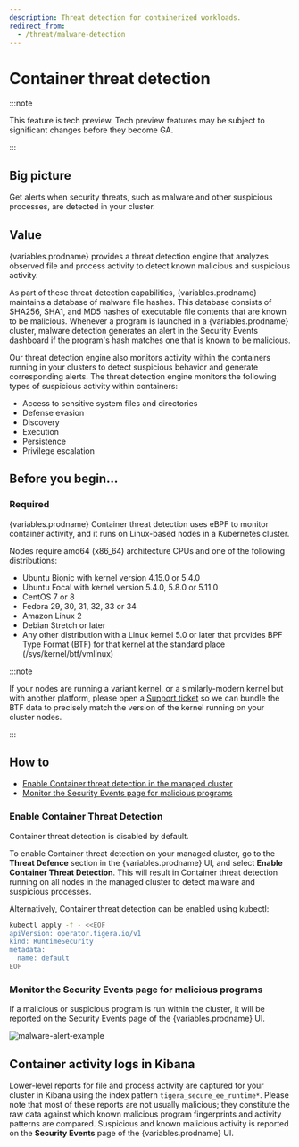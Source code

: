 ```yaml
---
description: Threat detection for containerized workloads.
redirect_from:
  - /threat/malware-detection
---
```



# Container threat detection

:::note

This feature is tech preview. Tech preview features may be subject to significant changes before they become GA.

:::

## Big picture

Get alerts when security threats, such as malware and other suspicious processes, are detected in your cluster.

## Value

{variables.prodname} provides a threat detection engine that analyzes observed file and process activity to detect known malicious and suspicious activity.

As part of these threat detection capabilities, {variables.prodname} maintains a database of malware file
hashes. This database consists of SHA256, SHA1, and MD5 hashes of executable file contents that are
known to be malicious. Whenever a program is launched in a {variables.prodname} cluster, malware
detection generates an alert in the Security Events dashboard if the program's hash matches one that is known
to be malicious.

Our threat detection engine also monitors activity within the containers running in your clusters to detect suspicious behavior and generate corresponding alerts. The threat detection engine monitors the following types of suspicious activity within containers:

- Access to sensitive system files and directories
- Defense evasion
- Discovery
- Execution
- Persistence
- Privilege escalation

## Before you begin...

### Required

{variables.prodname} Container threat detection uses eBPF to monitor container activity, and it runs on Linux-based
nodes in a Kubernetes cluster.

Nodes require amd64 (x86_64) architecture CPUs and one of the following distributions:

- Ubuntu Bionic with kernel version 4.15.0 or 5.4.0
- Ubuntu Focal with kernel version 5.4.0, 5.8.0 or 5.11.0
- CentOS 7 or 8
- Fedora 29, 30, 31, 32, 33 or 34
- Amazon Linux 2
- Debian Stretch or later
- Any other distribution with a Linux kernel 5.0 or later that provides BPF Type Format (BTF) for that kernel at the standard place (/sys/kernel/btf/vmlinux)

:::note

If your nodes are running a variant kernel, or a similarly-modern kernel but with another platform,
please open a [Support ticket](https://support.tigera.io/)
so we can bundle the BTF data to precisely match the version of the kernel running on your cluster nodes.

:::

## How to

- [Enable Container threat detection in the managed cluster](#enable-container-threat-detection)
- [Monitor the Security Events page for malicious programs](#monitor-alerts-page-for-malicious-programs)

### Enable Container Threat Detection

Container threat detection is disabled by default.

To enable Container threat detection on your managed cluster, go to the **Threat Defence** section in the {variables.prodname} UI, and select **Enable Container Threat Detection**.
This will result in Container threat detection running on all nodes in the managed cluster to detect malware and suspicious processes.

Alternatively, Container threat detection can be enabled using kubectl:

```bash
kubectl apply -f - <<EOF
apiVersion: operator.tigera.io/v1
kind: RuntimeSecurity
metadata:
  name: default
EOF
```

### Monitor the Security Events page for malicious programs

If a malicious or suspicious program is run within the cluster, it will be reported on the Security Events page of the
{variables.prodname} UI.

![malware-alert-example](/img/calico-cloud/malware-alert-example.png)

## Container activity logs in Kibana

Lower-level reports for file and process activity are captured for your cluster in Kibana using the index pattern `tigera_secure_ee_runtime*`.
Please note that most of these reports are not usually malicious; they constitute the raw data against which known malicious program fingerprints and activity patterns are compared. Suspicious and known malicious activity is reported on the **Security Events** page of the {variables.prodname} UI.
